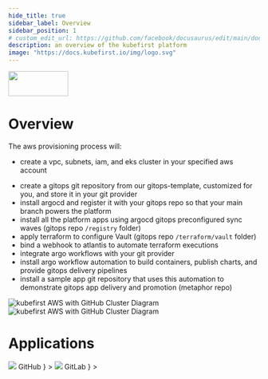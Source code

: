 ```yaml
---
hide_title: true
sidebar_label: Overview
sidebar_position: 1
# custom_edit_url: https://github.com/facebook/docusaurus/edit/main/docs/api-doc-markdown.md
description: an overview of the kubefirst platform
image: "https://docs.kubefirst.io/img/logo.svg"
---
```



<div
  style={{
    display: "flex",
    justifyContent: "flex-end",
    alignItems: "center",
  }}
>
  <div>
    <img src={config.AWS_LOGO_URL} height="50" width="120" />
  </div>
</div>


# Overview

The aws provisioning process will:
- create a vpc, subnets, iam, and eks cluster in your specified aws account
<!-- details below this line apply everywhere -->
- create a gitops git repository from our gitops-template, customized for you, and store it in your git provider
- install argocd and register it with your gitops repo so that your main branch powers the platform
- install all the platform apps using argocd gitops preconfigured sync waves (gitops repo `/registry` folder)
- apply terraform to configure Vault (gitops repo `/terraform/vault` folder)
- bind a webhook to atlantis to automate terraform executions
- integrate argo workflows with your git provider
- install argo workflow automation to build containers, publish charts, and provide gitops delivery pipelines
- install a sample app git repository that uses this automation to demonstrate gitops app delivery and promotion (metaphor repo)

![kubefirst AWS with GitHub Cluster Diagram](../img/aws/github/installation-diagram-light.png#light-mode)![kubefirst AWS with GitHub Cluster Diagram](../img/aws/github/installation-diagram-dark.png#dark-mode)

# Applications

<Tabs groupId="git_provider" defaultValue="github" queryString>
    <TabItem 
      attributes={{className: styles.github}}
      value="github" 
      label={
        <div className="git-tab">
          <img src="https://assets.kubefirst.com/console/github.svg" />
          <span>GitHub</span>
        </div>
      }
    >
      <GitHubOverview />
    </TabItem>
    <TabItem 
      value="gitlab"
      attributes={{className: styles.gitlab}}
      label={
        <div className="git-tab">
          <img src="https://assets.kubefirst.com/console/gitlab.svg" />
          <span>GitLab</span>
        </div>
      }
    >
      <GitLabOverview />
    </TabItem>
</Tabs>

